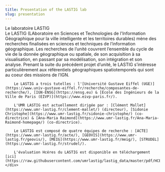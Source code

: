 ```yaml
---
title: Presentation of the LASTIG lab
slug: presentation
---
```


<div className={panel}>
    <div className={panelHeading}>
        Le laboratoire LASTIG
    </div>
    <div className={panelBody}>
        Le LASTIG (LAboratoire en Sciences et Technologies de l'Information Géographique pour la ville intelligente et les territoires durables) mène des recherches finalisées en sciences et techniques de l’information géographique. 
        Les recherches de l’unité couvrent l’ensemble du cycle de vie de la donnée géographique ou spatiale, de son acquisition à sa visualisation, en passant par sa modélisation, son intégration et son analyse. 
        Prenant la suite du précédent projet d’unité, le LASTIG s’intéresse particulièrement aux référentiels géographiques spatiotemporels qui sont au coeur des missions de l’IGN.

        Le LASTIG a trois tutelles : l'[Université Gustave Eiffel (UGE)](https://www.univ-gustave-eiffel.fr/recherche/composantes-de-recherche/), [IGN-ENSG](https://ensg.eu) & [École des Ingénieurs de la Ville de Paris (EIVP)](https://www.eivp-paris.fr/).

        L'UMR LASTIG est actuellement dirigée par : [Clément Mallet](https://www.umr-lastig.fr/clement-mallet/) (directeur), [Sidonie Christophe](https://www.umr-lastig.fr/sidonie-christophe/) (co-directrice) & [Ana-Maria Raimond](https://www.umr-lastig.fr/Ana-Maria-Raimond-homepage/) (co-directrice).

        Le LASTIG est composé de quatre équipes de recherche : [ACTE](https://www.umr-lastig.fr/acte/), [GEOVIS](https://www.umr-lastig.fr/geovis/), [MEIG](https://www.umr-lastig.fr/meig/), [STRUDEL](https://www.umr-lastig.fr/strudel/).

        L'évaluation Hcéres du LASTIG est disponible en téléchargement [ici](https://raw.githubusercontent.com/umrlastig/lastig_data/master/pdf/HCERES_rapport_final.pdf).
    </div>
</div>

<OrgWithProps/>
